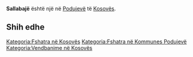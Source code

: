 {{Fshat në 
 | Emri                = Sallabajë
 | EmriAlt                = 
 | NAME_SHORT_FORM=      
 | NAME_GENERIC=      
 | NAME_SORT_NAME_RO=      SALLABAJE
 | FULL_NAME_RO = Sallabajë
 | FULL_NAME_ND_RO=Sallabaje
 | SORT_NAME_RG=SALLABAJE
 | FULL_NAME_RG=Sallabajë
 | FULL_NAME_ND_RG=Sallabaje
 | SRP_NAME_SHORT_FORM=      
 | SRP_NAME_GENERIC=      
 | SRP_NAME_SORT_NAME_RO=      
 | SRP_FULL_NAME_RO = 
 | SRP_FULL_NAME_ND_RO=
 | SRP_SORT_NAME_RG=
 | SRP_FULL_NAME_RG=
 | SRP_FULL_NAME_ND_RG=
 | Emri (Rasa dhanore) = 
 | Figura              = 
 | Shteti              = Kosovo
 | Komuna              = Podujevë
 | Kodi postar         = 
 | Sipërfaqja          = 

 | Popullsia           = 

 | Regj. i popullsisë  = 
 | Dend. e popullsisë  = 
 | Faqja zyrtare       = 
 <!--- Koordinatat ----> 
 | Gjerësia            = 42.819444
 | Gjatësia            = 21.158056
 | Lartësia            = 
}}
'''Sallabajë''' është një [[]] në [[Podujevë]] të [[Kosovës]].

<!-- == Gjeografia == -->
<!-- == Historia == -->
<!-- == Demografia == -->
== Shih edhe ==
{{Komuna Podujevë}}
{{Kosovo-Administrata-Cung}}

[[Kategoria:Fshatra në Kosovës]]
[[Kategoria:Fshatra në Kommunes Podujevë]]
[[Kategoria:Vendbanime në Kosovës]]